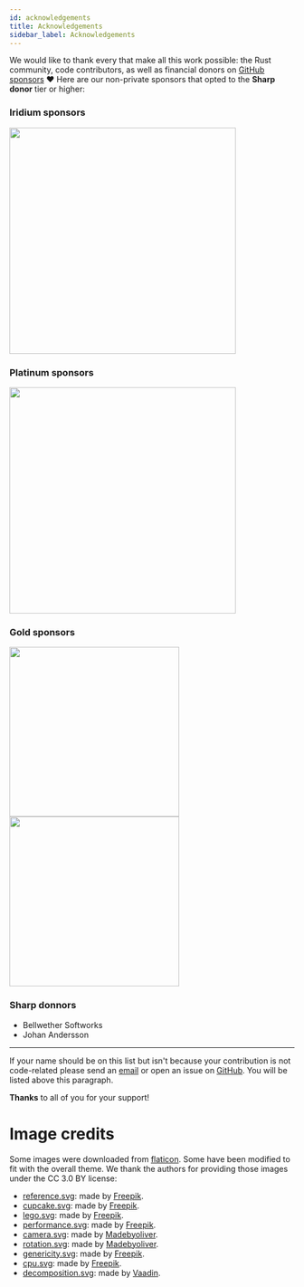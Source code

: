 ```yaml
---
id: acknowledgements
title: Acknowledgements
sidebar_label: Acknowledgements
---
```


We would like to thank every that make all this work possible: the Rust community,
code contributors, as well as financial donors on [GitHub sponsors](https://github.com/sponsors/dimforge) ♥
Here are our non-private sponsors that opted to the **Sharp donor** tier or higher:

### Iridium sponsors
<p>
    <a href="https://croquet.io">
        <img src="/img/croquet_logo.png" width="400px" />
    </a>
</p>

### Platinum sponsors
<p>
    <a href="https://embark-studios.com">
        <img src="https://www.embark.dev/img/logo_black.png" width="400px"/>
    </a>
</p>

### Gold sponsors
<p>
    <a href="https://fragcolor.com/">
        <img src="/img/fragcolor_logo2_color_black.svg" width="300px" />
    </a>
    <a href="https://resolutiongames.com/">
        <img src="/img/logo_resolution_games.png" width="300px" />
    </a>
</p>

### Sharp donnors
- Bellwether Softworks
- Johan Andersson

<hr/>

If your name should be on this list but isn't because your contribution is not
code-related please send an [email](mailto:developer@crozet.re) or open an
issue on [GitHub](https://github.com/dimforge/rapier/issues). You will be
listed above this paragraph.

**Thanks** to all of you for your support!

# Image credits
Some images were downloaded from [flaticon](https://www.flaticon.com). Some have
been modified to fit with the overall theme. We thank the authors for providing
those images under the CC 3.0 BY license:

* <u>reference.svg</u>: made by [Freepik](https://www.freepik.com).
* <u>cupcake.svg</u>: made by [Freepik](https://www.freepik.com).
* <u>lego.svg</u>: made by [Freepik](https://www.freepik.com).
* <u>performance.svg</u>: made by [Freepik](https://www.freepik.com).
* <u>camera.svg</u>: made by [Madebyoliver](https://www.flaticon.com/authors/madebyoliver).
* <u>rotation.svg</u>: made by [Madebyoliver](https://www.flaticon.com/authors/madebyoliver).
* <u>genericity.svg</u>: made by [Freepik](https://www.freepik.com).
* <u>cpu.svg</u>: made by [Freepik](https://www.freepik.com).
* <u>decomposition.svg</u>: made by [Vaadin](https://www.flaticon.com/authors/vaadin).
